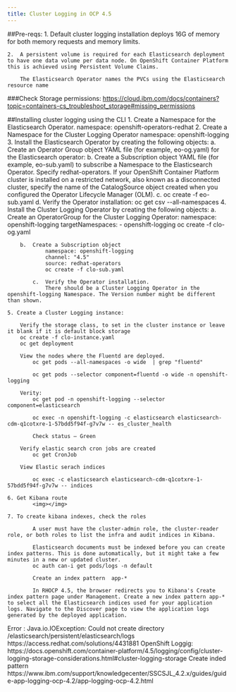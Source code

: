 ```yaml
---
title: Cluster Logging in OCP 4.5
---
```



<PageDescription>
</PageDescription>

<Tabs>

<Tab label="Installing Cluster logging with EFK stack on OCP 4.5" open="true">
##Pre-reqs:
    1.	Default cluster logging installation deploys 16G of memory for both memory requests and memory limits.

    2.	A persistent volume is required for each Elasticsearch deployment to have one data volume per data node. On OpenShift Container Platform this is achieved using Persistent Volume Claims.
    
        The Elasticsearch Operator names the PVCs using the Elasticsearch resource name

###Check Storage permissions:
    https://cloud.ibm.com/docs/containers?topic=containers-cs_troubleshoot_storage#missing_permissions


##Installing cluster logging using the CLI
    1. Create a Namespace for the Elasticsearch Operator.
            namespace:  openshift-operators-redhat
    2. Create a Namespace for the Cluster Logging Operator
            namespace: openshift-logging
    3. Install the Elasticsearch Operator by creating the following objects:
        a. Create an Operator Group object YAML file (for example, eo-og.yaml) for the Elasticsearch operator:
        b. Create a Subscription object YAML file (for example, eo-sub.yaml) to subscribe a Namespace to the Elasticsearch Operator.
            Specify redhat-operators. If your OpenShift Container Platform cluster is installed on a restricted network, also known as a disconnected cluster, specify the name of the CatalogSource object created when you configured the Operator Lifecycle Manager (OLM).
        c. oc create -f eo-sub.yaml
        d. Verify the Operator installation:
                oc get csv --all-namespaces
    4. Install the Cluster Logging Operator by creating the following objects:
        a.	Create an OperatorGroup for the Cluster Logging Operator:
            namespace: openshift-logging 
            targetNamespaces:
            - openshift-logging 
                oc create -f clo-og.yaml

        b.	Create a Subscription object 
                namespace: openshift-logging
                channel: "4.5" 
                source: redhat-operators 
                oc create -f clo-sub.yaml

            c.	Verify the Operator installation.
                There should be a Cluster Logging Operator in the openshift-logging Namespace. The Version number might be different than shown.

    5. Create a Cluster Logging instance:

        Verify the storage class, to set in the cluster instance or leave it blank if it is default block storage 
        oc create -f clo-instance.yaml
        oc get deployment

        View the nodes where the Fluentd are deployed.
            oc get pods --all-namespaces -o wide  | grep "fluentd"

            oc get pods --selector component=fluentd -o wide -n openshift-logging

        Verity:
            oc get pod -n openshift-logging --selector component=elasticsearch

            oc exec -n openshift-logging -c elasticsearch elasticsearch-cdm-q1cotxre-1-57bdd5f94f-g7v7w -- es_cluster_health

            Check status – Green

        Verify elastic search cron jobs are created
            oc get CronJob

        View Elastic serach indices

            oc exec -c elasticsearch elasticsearch-cdm-q1cotxre-1-57bdd5f94f-g7v7w -- indices

    6. Get Kibana route    
            <img></img>

    7. To create kibana indexes, check the roles

            A user must have the cluster-admin role, the cluster-reader role, or both roles to list the infra and audit indices in Kibana.

            Elasticsearch documents must be indexed before you can create index patterns. This is done automatically, but it might take a few minutes in a new or updated cluster.
            oc auth can-i get pods/logs -n default

            Create an index pattern  app-*

            In RHOCP 4.5, the browser redirects you to Kibana's Create index pattern page under Management. Create a new index pattern app-* to select all the Elasticsearch indices used for your application logs. Navigate to the Discover page to view the application logs generated by the deployed application.



</Tab>
<Tab label="Errors">
Error :
    Java.io.IOException: Could not create directory /elasticsearch/persistent/elasticsearch/logs
    https://access.redhat.com/solutions/4431881

</Tab>
<Tab label="References">
OpenShift Loggig:
https://docs.openshift.com/container-platform/4.5/logging/config/cluster-logging-storage-considerations.html#cluster-logging-storage
Create inded pattern
https://www.ibm.com/support/knowledgecenter/SSCSJL_4.2.x/guides/guide-app-logging-ocp-4.2/app-logging-ocp-4.2.html


</Tab>

</Tabs>

